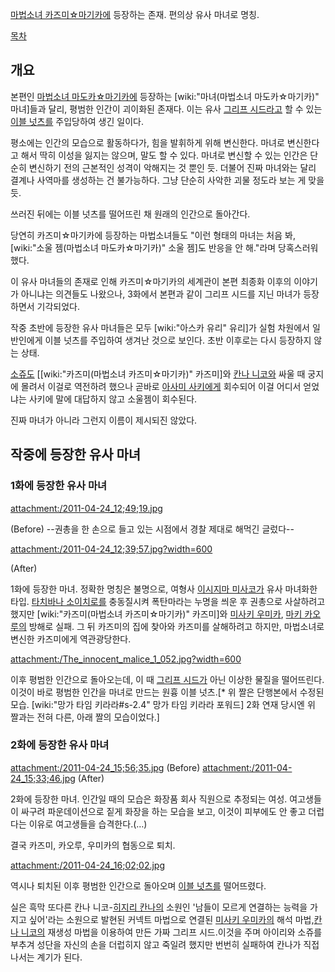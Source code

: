 [[마법소녀 카즈미☆마기카]]에 등장하는 존재. 편의상 유사 마녀로 명칭.

[[목차]]

== 개요 ==
본편인 [[마법소녀 마도카☆마기카]]에 등장하는 [wiki:"마녀(마법소녀 마도카☆마기카)" 마녀]들과 달리, 평범한 인간이 괴이화된 존재다. 이는 유사 [[그리프 시드]]라고 할 수 있는 [[이블 넛츠]]를 주입당하여 생긴 일이다. 

평소에는 인간의 모습으로 활동하다가, 힘을 발휘하게 위해 변신한다. 마녀로 변신한다고 해서 딱히 이성을 잃지는 않으며, 말도 할 수 있다. 마녀로 변신할 수 있는 인간은 단순히 변신하기 전의 근본적인 성격이 악해지는 것 뿐인 듯. 더불어 진짜 마녀와는 달리 결계나 사역마를 생성하는 건 불가능하다. 그냥 단순히 사악한 괴물 정도라 보는 게 맞을 듯. 

쓰러진 뒤에는 이블 넛츠를 떨어뜨린 채 원래의 인간으로 돌아간다. 

당연히 카즈미☆마기카에 등장하는 마법소녀들도 "이런 형태의 마녀는 처음 봐, [wiki:"소울 젬(마법소녀 마도카☆마기카)" 소울 젬]도 반응을 안 해."라며 당혹스러워 했다.

이 유사 마녀들의 존재로 인해 카즈미☆마기카의 세계관이 본편 최종화 이후의 이야기가 아니냐는 의견들도 나왔으나, 3화에서 본편과 같이 그리프 시드를 지닌 마녀가 등장하면서 기각되었다. 

작중 초반에 등장한 유사 마녀들은 모두 [wiki:"아스카 유리" 유리]가 실험 차원에서 일반인에게 이블 넛츠를 주입하여 생겨난 것으로 보인다. 초반 이후로는 다시 등장하지 않는 상태. 

[[소쥬]]도 [[wiki:"카즈미(마법소녀 카즈미☆마기카)" 카즈미]와 [[칸나 니코]]와 싸울 때 궁지에 몰려서 이걸로 역전하려 했으나 곧바로 [[아사미 사키]]에게 회수되어 이걸 어디서 얻었냐는 사키에 말에 대답하지 않고 소울젬이 회수된다.

진짜 마녀가 아니라 그런지 이름이 제시되진 않았다. 

== 작중에 등장한 유사 마녀 ==
=== 1화에 등장한 유사 마녀 ===
attachment:/2011-04-24_12;49;19.jpg

(Before) --권총을 한 손으로 들고 있는 시점에서 경찰 제대로 해먹긴 글렀다--

attachment:/2011-04-24_12;39;57.jpg?width=600

(After)

1화에 등장한 마녀. 정확한 명칭은 불명으로, 여형사 [[이시지마 미사코]]가 유사 마녀화한 타입. [[타치바나 소이치로]]를 충동질시켜 폭탄마라는 누명을 씌운 후 권총으로 사살하려고 했지만 [wiki:"카즈미(마법소녀 카즈미☆마기카)" 카즈미]와 [[미사키 우미카]], [[마키 카오루]]의 방해로 실패. 그 뒤 카즈미의 집에 찾아와 카즈미를 살해하려고 하지만, 마법소녀로 변신한 카즈미에게 역관광당한다.

attachment:/The_innocent_malice_1_052.jpg?width=600

이후 평범한 인간으로 돌아오는데, 이 때 [[그리프 시드]]가 아닌 이상한 물질을 떨어뜨린다. 이것이 바로 평범한 인간을 마녀로 만드는 원흉 이블 넛츠.[* 위 짤은 단행본에서 수정된 모습. [wiki:"망가 타임 키라라#s-2.4" 망가 타임 키라라 포워드] 2화 연재 당시엔 위 짤과는 전혀 다른, 아래 짤의 모습이었다.]

=== 2화에 등장한 유사 마녀 ===
attachment:/2011-04-24_15;56;35.jpg
(Before)
attachment:/2011-04-24_15;33;46.jpg
(After)

2화에 등장한 마녀. 인간일 때의 모습은 화장품 회사 직원으로 추정되는 여성. 여고생들이 싸구려 파운데이션으로 짙게 화장을 하는 모습을 보고, 이것이 피부에도 안 좋고 더럽다는 이유로 여고생들을 습격한다.(…)

결국 카즈미, 카오루, 우미카의 협동으로 퇴치. 

attachment:/2011-04-24_16;02;02.jpg

역시나 퇴치된 이후 평범한 인간으로 돌아오며 [[이블 넛츠]]를 떨어뜨렸다.

{{{#!html
<div style="border: 3px solid Orange;padding:10px;margin-bottom:0px"><b style="font-size:18px">주의! 내용 누설이 있습니다.</b>

본 항목과 하위 항목 또는 이 틀 아래에 있는 내용은 <b>작품의 줄거리나 결말, 반전 요소를 설명하고 있습니다.</b>
작품의 내용 누설을 원하지 않는다면 이 문서를 닫아 주세요.</div>}}}


실은 흑막 또다른 칸나 니코-[[히지리 칸나]]의 소원인 '남들이 모르게 연결하는 능력을 가지고 싶어'라는 소원으로 발현된 커넥트 마법으로 연결된 [[미사키 우미카]]의 해석 마법,[[칸나 니코]]의 재생성 마법을 이용하여 만든 가짜 그리프 시드.이것을 주며 아이리와 소쥬를 부추겨 성단을 자신의 손을 더럽히지 않고 죽일려 했지만 번번히 실패하여 칸나가 직접 나서는 계기가 된다.



